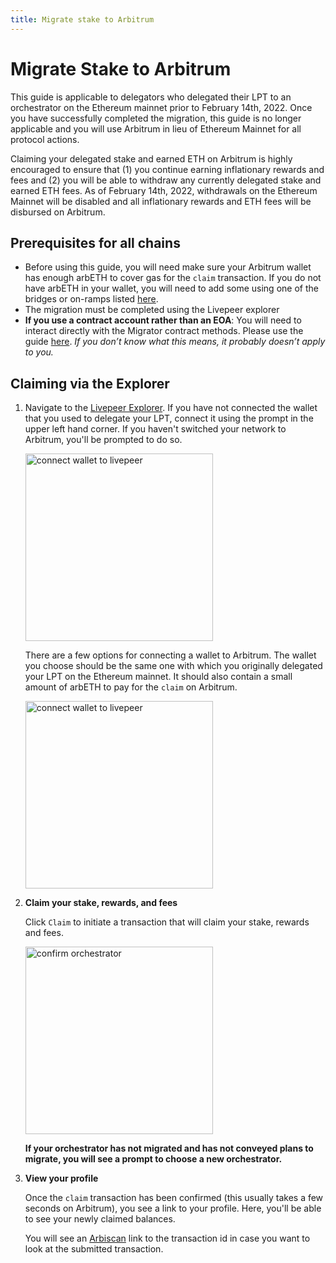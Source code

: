 ```yaml
---
title: Migrate stake to Arbitrum
---
```



# Migrate Stake to Arbitrum

This guide is applicable to delegators who delegated their LPT to an orchestrator on the Ethereum mainnet prior to February 14th, 2022. Once you have successfully completed the migration, this guide is no longer applicable and you will use Arbitrum in lieu of Ethereum Mainnet for all protocol actions.

<Callout type="warning">
  Claiming your delegated stake and earned ETH on Arbitrum is highly encouraged
  to ensure that (1) you continue earning inflationary rewards and fees and (2)
  you will be able to withdraw any currently delegated stake and earned ETH
  fees. As of February 14th, 2022, withdrawals on the Ethereum Mainnet will be
  disabled and all inflationary rewards and ETH fees will be disbursed on
  Arbitrum.
</Callout>

## Prerequisites for all chains

- Before using this guide, you will need make sure your Arbitrum wallet has enough arbETH to cover gas for the `claim` transaction. If you do not have arbETH in your wallet, you will need to add some using one of the bridges or on-ramps listed [here](https://portal.arbitrum.one/).
- The migration must be completed using the Livepeer explorer
- **If you use a contract account rather than an EOA**: You will need to interact directly with the Migrator contract methods. Please use the guide [here](/guides/orchestrating/migrate-from-contract-wallet). _If you don’t know what this means, it probably doesn’t apply to you._

## Claiming via the Explorer

1.  Navigate to the [Livepeer Explorer](http://explorer.livepeer.org). If you have not connected the wallet that you used to delegate your LPT, connect it using the prompt in the upper left hand corner. If you haven't switched your network to Arbitrum, you'll be prompted to do so.

    <img
      src="/images/delegating-guides/connect-wallet-d.png"
      alt="connect wallet to livepeer"
      width="300"
    />

    There are a few options for connecting a wallet to Arbitrum. The wallet you choose should be the same one with which you originally delegated your LPT on the Ethereum mainnet. It should also contain a small amount of arbETH to pay for the `claim` on Arbitrum.

    <img
      src="/images/delegating-guides/connect-wallet-d2.png"
      alt="connect wallet to livepeer"
      width="300"
    />

2.  **Claim your stake, rewards, and fees**

    Click `Claim` to initiate a transaction that will claim your stake, rewards and fees.

    <img
      src="/images/delegating-guides/confirm-d.png"
      alt="confirm orchestrator"
      width="300"
    />

    **If your orchestrator has not migrated and has not conveyed plans to migrate, you will see a prompt to choose a new orchestrator.**

3.  **View your profile**

    Once the `claim` transaction has been confirmed (this usually takes a few seconds on Arbitrum), you see a link to your profile. Here, you'll be able to see your newly claimed balances.

    You will see an [Arbiscan](https://arbiscan.io/) link to the transaction id in case you want to look at the submitted transaction.
